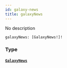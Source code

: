 ```yaml
---
id: galaxy-news
title: galaxyNews
---
```



No description

```graphql
galaxyNews: [GalaxyNews!]!
```


### Type

#### [`GalaxyNews`](../../references/objects/galaxy-news) 






